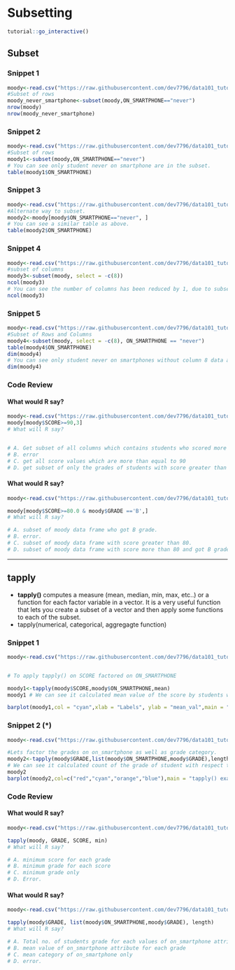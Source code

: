 # Subsetting

<script src="files/js/dcl.js"></script>

```r
tutorial::go_interactive()
```

## Subset {#subset}

### Snippet 1

```r
moody<-read.csv("https://raw.githubusercontent.com/dev7796/data101_tutorial/main/files/dataset/MOODY-2019.csv")
#Subset of rows
moody_never_smartphone<-subset(moody,ON_SMARTPHONE=="never")
nrow(moody)
nrow(moody_never_smartphone)

```

### Snippet 2

```r
moody<-read.csv("https://raw.githubusercontent.com/dev7796/data101_tutorial/main/files/dataset/MOODY-2019.csv")
#Subset of rows
moody1<-subset(moody,ON_SMARTPHONE=="never")
# You can see only student never on smartphone are in the subset.
table(moody1$ON_SMARTPHONE) 

```

### Snippet 3

```r
moody<-read.csv("https://raw.githubusercontent.com/dev7796/data101_tutorial/main/files/dataset/MOODY-2019.csv")
#Alternate way to subset.
moody2<-moody[moody$ON_SMARTPHONE=="never", ]
# You can see a similar table as above.
table(moody2$ON_SMARTPHONE) 

```

### Snippet 4

```r
moody<-read.csv("https://raw.githubusercontent.com/dev7796/data101_tutorial/main/files/dataset/MOODY-2019.csv")
#subset of columns
moody3<-subset(moody, select = -c(8))
ncol(moody3)
# You can see the number of columns has been reduced by 1, due to subsetting without column 8
ncol(moody3) 

```

### Snippet 5

```r
moody<-read.csv("https://raw.githubusercontent.com/dev7796/data101_tutorial/main/files/dataset/MOODY-2019.csv")
#Subset of Rows and Columns
moody4<-subset(moody, select = -c(8), ON_SMARTPHONE == "never")
table(moody4$ON_SMARTPHONE)
dim(moody4)
# You can see only student never on smartphones without column 8 data are present in the subset.
dim(moody4)

```

### Code Review
#### What would R say?

```r
moody<-read.csv("https://raw.githubusercontent.com/dev7796/data101_tutorial/main/files/dataset/MOODY-2019.csv")
moody[moody$SCORE>=90,3]
# What will R say?


# A. Get subset of all columns which contains students who scored more than equal to 90
# B. error
# C. get all score values which are more than equal to 90
# D. get subset of only the grades of students with score greater than equal to 90


```

#### What would R say?

```r
moody<-read.csv("https://raw.githubusercontent.com/dev7796/data101_tutorial/main/files/dataset/MOODY-2019.csv")

moody[moody$SCORE>=80.0 & moody$GRADE =='B',] 
# What will R say?

# A. subset of moody data frame who got B grade.
# B. error.
# C. subset of moody data frame with score greater than 80.
# D. subset of moody data frame with score more than 80 and got B grade.


```

---

## tapply {#tapply}

- **tapply()** computes a measure (mean, median, min, max, etc..) or a function for each factor variable in a vector. It is a very useful function that lets you create a subset of a vector and then apply some functions to each of the subset.
- tapply(numerical, categorical, aggregagte function)

### Snippet 1

```r
moody<-read.csv("https://raw.githubusercontent.com/dev7796/data101_tutorial/main/files/dataset/MOODY-2019.csv")


# To apply tapply() on SCORE factored on ON_SMARTPHONE

moody1<-tapply(moody$SCORE,moody$ON_SMARTPHONE,mean)
moody1 # We can see it calculated mean value of the score by students with respect to their use of phone in class.

barplot(moody1,col = "cyan",xlab = "Labels", ylab = "mean_val",main = "tapply() example 1",las = 2, cex.names = 0.75)#plot

```

### Snippet 2 (*)

```r
moody<-read.csv("https://raw.githubusercontent.com/dev7796/data101_tutorial/main/files/dataset/MOODY-2019.csv")

#Lets factor the grades on on_smartphone as well as grade category.
moody2<-tapply(moody$GRADE,list(moody$ON_SMARTPHONE,moody$GRADE),length)
# We can see it calculated count of the grade of student with respect to their in-class smartphone usage  and grade category.
moody2
barplot(moody2,col=c("red","cyan","orange","blue"),main = "tapply() example 2",beside = TRUE,legend=rownames(moody2))
```

### Code Review
#### What would R say?

```r
moody<-read.csv("https://raw.githubusercontent.com/dev7796/data101_tutorial/main/files/dataset/MOODY-2019.csv")

tapply(moody, GRADE, SCORE, min)
# What will R say?

# A. minimum score for each grade
# B. minimum grade for each score
# C. minimum grade only 
# D. Error.


```

#### What would R say?

```r
moody<-read.csv("https://raw.githubusercontent.com/dev7796/data101_tutorial/main/files/dataset/MOODY-2019.csv")

tapply(moody$GRADE, list(moody$ON_SMARTPHONE,moody$GRADE), length)
# What will R say?

# A. Total no. of students grade for each values of on_smartphone attribute
# B. mean value of on_smartphone attribute for each grade
# C. mean category of on_smartphone only 
# D. error.
```

